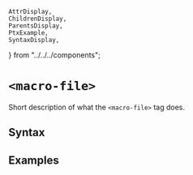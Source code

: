     AttrDisplay,
    ChildrenDisplay,
    ParentsDisplay,
    PtxExample,
    SyntaxDisplay,
} from "../../../components";

# `<macro-file>`

Short description of what the `<macro-file>` tag does.

## Syntax

<SyntaxDisplay name="macro-file" />

## Examples

    